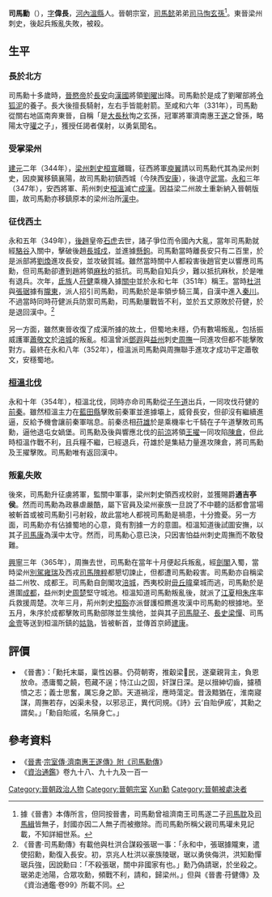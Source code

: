 {{Infobox Biography
| subject_name   = 司馬勳
| image_name     = 
| image_size     = 
| image_caption  = 
| date_of_birth  = 297年以後
| place_of_birth = [[西晉|西晉]]
| date_of_death  = 366年
| place_of_death = [[東晉|東晉]][[揚州|揚州]][[姑孰|姑孰]]
| occupation = 東晉征虜將軍、梁州刺史、西戎校尉
}}
'''司馬勳'''（{{bd|297年以後||366年|catIdx=Sima司馬勳}}），[[表字|字]]'''偉長'''，[[河內|河內]][[溫縣|溫縣]]人。晉朝宗室，[[司馬懿|司馬懿]]弟弟[[司马恂_(三国)|司马恂]][[玄孫|玄孫]]<ref>據《晉書》本傳所言，但同按晉書，司馬勳曾祖濟南王司馬遂二子[[司馬耽|司馬耽]]及[[司馬緝|司馬緝]]皆無子，封國亦因二人無子而被撤除。而司馬勳所稱父親司馬瓘未見記載，不知詳細世系。</ref>。東晉梁州刺史，後起兵叛亂失敗，被殺。

== 生平 ==
=== 長於北方 ===
司馬勳十多歲時，[[晉愍帝|晉愍帝]]於[[長安|長安]]向[[前趙|漢國]]將領[[劉曜|劉曜]]出降。司馬勳於是成了劉曜部將[[令狐泥|令狐泥]]的養子。長大後擅長騎射，左右手皆能射箭。至咸和六年（331年），司馬勳從關右地區南奔東晉，自稱「是[[大長秋|大長秋]]恂之玄孫，冠軍將軍濟南惠王[[司馬遂|遂]]之曾孫，略陽太守[[司馬瓘|瓘]]之子」，獲授任謁者僕射，以勇氣聞名。

=== 受掌梁州 ===
[[建元_(东晋)|建元]]二年（344年），[[梁州|梁州]][[刺史|刺史]][[桓宣|桓宣]]離職，征西將軍[[庾翼|庾翼]]請以司馬勳代其為梁州刺史，因庾翼移鎮襄陽，故司馬勳初鎮西城（今陕西[[安康|安康]]），後退守[[武當|武當]]。[[永和_(東晉)|永和]]三年（347年），安西將軍、荊州刺史[[桓溫|桓溫]]滅亡[[成漢|成漢]]。因益梁二州故土重新納入晉朝版圖，故司馬勳亦移鎮原本的梁州治所[[漢中|漢中]]。

=== 征伐西土 ===
永和五年（349年），[[後趙|後趙]]皇帝[[石虎|石虎]]去世，諸子爭位而令國內大亂，當年司馬勳就經[[駱谷|駱谷]]入關中，擊破後趙[[長城戍|長城戍]]，並進據[[懸鉤|懸鉤]]。司馬勳當時離長安只有二百里，於是派部將[[劉煥|劉煥]]進攻長安，並攻破賀城。雖然當時關中人都殺害後趙官吏以響應司馬勳，但司馬勳卻遭到趙將領[[麻秋|麻秋]]的抵抗。司馬勳自知兵少，難以抵抗麻秋，於是唯有退兵。次年，[[氐族|氐族]]人[[苻健|苻健]]乘機入據[[關中|關中]]並於永和七年（351年）稱王。當時[[杜洪|杜洪]]與[[張琚|張琚]]據有[[隴東|隴東]]，派人招引司馬勳，司馬勳於是率領步騎三萬，自漢中進入[[秦川|秦川]]。不過當時同時苻健派兵防禦司馬勳，司馬勳屢戰皆不利，並於五丈原敗於苻健，於是退回漢中。<ref>《晉書·司馬勳傳》有載他與杜洪合謀殺張琚一事：「永和中，張琚據隴東，遣使招勳，勳復入長安。初，京兆人杜洪以豪族陵琚，琚以勇俠侮洪，洪知勳憚琚兵強，因說勳曰：「不殺張琚，關中非國家有也。」勳乃偽請琚，於坐殺之。琚弟走池陽，合眾攻勳，頻戰不利，請和，歸梁州。」但與《晉書·苻健傳》及《資治通鑑·卷99》所載不同。</ref>

另一方面，雖然東晉收復了成漢所據的故土，但蜀地未穩，仍有數場叛亂，包括振威護軍[[蕭敬文|蕭敬文]]於[[涪城|涪城]]的叛亂。桓溫曾派[[鄧遐|鄧遐]]與[[益州|益州]]刺史[[周撫|周撫]]一同進攻但都不能擊敗對方。最終在永和八年（352年），桓溫派司馬勳與周撫聯手進攻才成功平定蕭敬文，安穩蜀地。

=== [[桓溫北伐|桓溫北伐]] ===
永和十年（354年），桓溫北伐，同時亦命司馬勳從[[子午道|子午道]]出兵，一同攻伐苻健的[[前秦|前秦]]。雖然桓溫主力在[[藍田縣|藍田縣]]擊敗前秦軍並進據壩上，威脅長安，但卻沒有繼續進逼，反給予機會讓前秦軍喘息。前秦丞相[[苻雄|苻雄]]於是乘機率七千騎在子午道擊敗司馬勳，逼他退屯女媧堡。司馬勳及後與響應北伐的[[前涼|前涼]]將領[[王擢|王擢]]一同攻陷[[陳倉|陳倉]]，但此時桓溫作戰不利，且兵糧不繼，已經退兵，苻雄於是集結力量進攻陳倉，將司馬勳及王擢擊敗。司馬勳唯有返回漢中。

=== 叛亂失敗 ===
後來，司馬勳升征虜將軍，監關中軍事，梁州刺史領西戎校尉，並獲賜爵'''通吉亭侯'''。然而司馬勳為政暴虐嚴酷，屬下官員及梁州豪族一旦說了不中聽的話都會當場被斬首或被司馬勳引弓射殺，故此當地人都視司馬勳是禍患，十分擔憂。另一方面，司馬勳亦有佔據蜀地的心意，竟有割據一方的意圖。桓溫知道後試圖安撫，以其子[[司馬康|司馬康]]為漢中太守。然而，司馬勳心意已決，只因害怕益州刺史周撫而不敢發難。

[[兴宁_(东晋)|興寧]]三年（365年），周撫去世，司馬勳在當年十月便起兵叛亂，經[[劍閣|劍閣]]入蜀，當時梁州[[別駕|別駕]][[雍瑞|雍瑞]]及西戎[[司馬|司馬]][[隗粹|隗粹]]都懇切諫止，但都遭司馬勳殺害。司馬勳亦自稱梁益二州牧、成都王。司馬勳自劍閣攻[[涪城|涪城]]，西夷校尉[[毌丘暐|毌丘暐]]棄城而逃，司馬勳於是進圍[[成都|成都]]，益州刺史[[周楚|周楚]]堅守城池。桓溫知道司馬勳叛亂後，就派了[[江夏|江夏]]相[[朱序|朱序]]率兵救援周楚。次年三月，荊州刺史[[桓豁|桓豁]]亦派督護桓羆進攻漢中司馬勳的根據地。至五月，朱序於成都擊敗司馬勳部隊並生擒他，並與其子[[司馬龍子|司馬龍子]]、[[長史|長史]][[梁憚|梁憚]]、司馬[[金壹|金壹]]等送到桓溫所鎮的[[姑孰|姑孰]]，皆被斬首，並傳首京師[[建康|建康]]。

==評價==
*《晉書》：「勳托末屬，稟性凶暴。仍荷朝寄，推觳梁民，遂棄親背主，負恩放命。憑庸蜀之饒，苞藏不逞；恃江山之固，奸謀日深。是以搢紳切齒，攄積憤之志；義士思奮，厲忘身之節。天道禍淫，應時蕩定。昔汲黯猶在，淮南寢謀，周撫若存，凶渠未發，以邪忌正，異代同規。《詩》云‘自貽伊戚’，其勳之謂矣。」「勳自貽戚，名隕身亡。」

== 參考資料 ==
*《[[晉書|晉書]]·[[s:晉書/卷037#濟南惠王遂|宗室傳·濟南惠王遂傳》附《司馬勳傳]]》
*《[[資治通鑑|資治通鑑]]》卷九十八、九十九及一百一
{{reflist}}

{{DEFAULTSORT:Sima司馬勳}}
[[Category:晉朝政治人物|Category:晉朝政治人物]]
[[Category:晉朝宗室|Category:晉朝宗室]]
[[Category:司馬姓|Xun勳]]
[[Category:晉朝被處決者|Category:晉朝被處決者]]